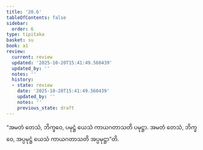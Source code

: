 ```yaml
---
title: '20.6'
tableOfContents: false
sidebar:
  order: 6
type: tipitaka
basket: su
book: a1
review:
  current: review
  updated: '2025-10-20T15:41:49.560439'
  updated_by: ''
  notes: ''
  history:
  - state: review
    date: '2025-10-20T15:41:49.560439'
    updated_by: ''
    notes: ''
    previous_state: draft
---
```



<DynamicBreadcrumb />


<ReviewStatus review={frontmatter.review} showDetails={true} />

<HypothesisAnnotation frontmatter={frontmatter} />

<Division number="605" book="a1" e="ch" v="15" p="47">

<Paragraph number="474" book="a1">
“အမတံ တေသံ, ဘိက္ခဝေ, ပမုဋ္ဌံ ယေသံ ကာယဂတာသတိ ပမုဋ္ဌာ. အမတံ တေသံ, ဘိက္ခဝေ, အပ္ပမုဋ္ဌံ ယေသံ ကာယဂတာသတိ အပ္ပမုဋ္ဌာ”တိ.
</Paragraph>
</Division>